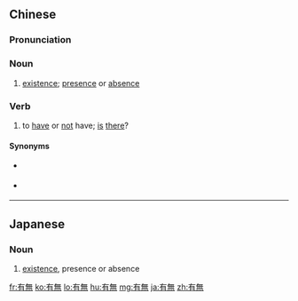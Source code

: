 {{also|有无}}
==Chinese==
{{zh-forms|s=有无}}

===Pronunciation===
{{zh-pron
|m=yǒuwú
|c=jau5 mou4
|md=ô mò̤
|mn=xm,zz,tw:ū-bô/qz:ǔ-bô
|mn-t=u7 bho5
|cat=n,v
}}

===Noun===
{{zh-noun}}

# [[existence]]; [[presence]] or [[absence]]

===Verb===
{{zh-verb}}

# {{lb|zh|literary|or|Min}} to [[have]] or [[not]] have; [[is]] [[there]]?

====Synonyms====
* {{qualifier|Mandarin}} {{zh-l|[[有]][[沒有]]/[[有]][[没有]]}}
* {{qualifier|Cantonese}} {{zh-l|有冇}}

{{zh-cat|Antonymous}}

----

==Japanese==
{{ja-kanjitab|う|む|yomi=on}}

===Noun===
{{ja-noun|うむ}}

# [[existence]], presence or absence
#: {{ja-usex|怖いのはアルコールより肝炎の'''有無'''を知らないことだ。|こわい の は アルコール より かんえん の '''うむ''' を しらない こと だ。|What’s scarier is not alcohol but not knowing whether you have hepatitis.}}

[[fr:有無]]
[[ko:有無]]
[[lo:有無]]
[[hu:有無]]
[[mg:有無]]
[[ja:有無]]
[[zh:有無]]